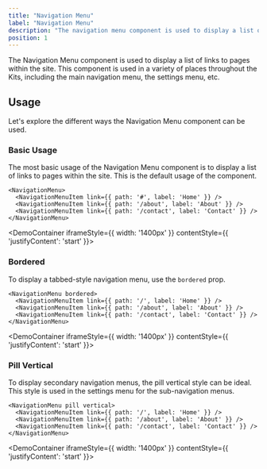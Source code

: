 ```yaml
---
title: "Navigation Menu"
label: "Navigation Menu"
description: "The navigation menu component is used to display a list of links to pages within the site."
position: 1
---
```


The Navigation Menu component is used to display a list of links to pages within the site. This component is used in a variety of places throughout the Kits, including the main navigation menu, the settings menu, etc.

## Usage

Let's explore the different ways the Navigation Menu component can be used.

### Basic Usage

The most basic usage of the Navigation Menu component is to display a list of links to pages within the site. This is the default usage of the component.

```tsx
<NavigationMenu>
  <NavigationMenuItem link={{ path: '#', label: 'Home' }} />
  <NavigationMenuItem link={{ path: '/about', label: 'About' }} />
  <NavigationMenuItem link={{ path: '/contact', label: 'Contact' }} />
</NavigationMenu>
```

<DemoContainer iframeStyle={{ width: '1400px' }} contentStyle={{ 'justifyContent': 'start' }}>
  <div className={'w-[12rem] flex'}>
    <NavigationMenu>
      <NavigationMenuItem link={{ path: '', label: 'Home' }} />
      <NavigationMenuItem link={{ path: '#/about', label: 'About' }} />
      <NavigationMenuItem link={{ path: '#/contact', label: 'Contact' }} />
    </NavigationMenu>
  </div>
</DemoContainer>

### Bordered

To display a tabbed-style navigation menu, use the `bordered` prop.

```tsx
<NavigationMenu bordered>
  <NavigationMenuItem link={{ path: '/', label: 'Home' }} />
  <NavigationMenuItem link={{ path: '/about', label: 'About' }} />
  <NavigationMenuItem link={{ path: '/contact', label: 'Contact' }} />
</NavigationMenu>
```

<DemoContainer iframeStyle={{ width: '1400px' }} contentStyle={{ 'justifyContent': 'start' }}>
  <div className={'w-[12rem] flex'}>
    <NavigationMenu bordered>
      <NavigationMenuItem link={{ path: '', label: 'Home' }} />
      <NavigationMenuItem link={{ path: '#/about', label: 'About' }} />
      <NavigationMenuItem link={{ path: '#/Contact', label: 'Contact' }} />
    </NavigationMenu>
  </div>
</DemoContainer>

### Pill Vertical

To display secondary navigation menus, the pill vertical style can be ideal. This style is used in the settings menu for the sub-navigation menus.

```tsx
<NavigationMenu pill vertical>
  <NavigationMenuItem link={{ path: '/', label: 'Home' }} />
  <NavigationMenuItem link={{ path: '/about', label: 'About' }} />
  <NavigationMenuItem link={{ path: '/contact', label: 'Contact' }} />
</NavigationMenu>
```

<DemoContainer iframeStyle={{ width: '1400px' }} contentStyle={{ 'justifyContent': 'start' }}>
  <div className={'w-[12rem] flex'}>
    <NavigationMenu pill vertical>
      <NavigationMenuItem link={{ path: '', label: 'Home' }} />
      <NavigationMenuItem link={{ path: '#/about', label: 'About' }} />
      <NavigationMenuItem link={{ path: '#/contact', label: 'Contact' }} />
    </NavigationMenu>
  </div>
</DemoContainer>
